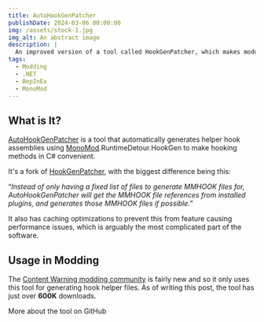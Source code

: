 ```yaml
---
title: AutoHookGenPatcher
publishDate: 2024-03-06 00:00:00
img: /assets/stock-1.jpg
img_alt: An abstract image
description: |
  An improved version of a tool called HookGenPatcher, which makes modding Unity Mono games more convenient.
tags:
  - Modding
  - .NET
  - BepInEx
  - MonoMod
---
```


## What is It?

[AutoHookGenPatcher](https://github.com/Hamunii/BepInEx.MonoMod.AutoHookGenPatcher) is a tool that automatically generates helper hook
assemblies using [MonoMod](https://github.com/MonoMod/MonoMod).RuntimeDetour.HookGen to make hooking methods in C# convenient.

It's a fork of [HookGenPatcher](https://github.com/harbingerofme/Bepinex.Monomod.HookGenPatcher), with the biggest difference being this:

“*Instead of only having a fixed list of files to generate MMHOOK files for, AutoHookGenPatcher will get the MMHOOK file references from installed plugins, and generates those MMHOOK files if possible.*”

It also has caching optimizations to prevent this from feature causing performance issues, which is arguably the most complicated part of the software. 

## Usage in Modding

The [Content Warning modding community](https://thunderstore.io/c/content-warning/) is fairly new and so it only uses this tool for generating hook helper files.
As of writing this post, the tool has just over **600K** downloads.

<CallToAction href="https://github.com/Hamunii/BepInEx.MonoMod.AutoHookGenPatcher">
  More about the tool on GitHub
  <Icon icon="arrow-right" size="1.2em" />
</CallToAction>
